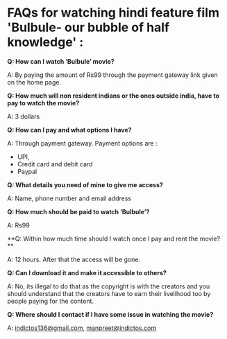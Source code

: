 # FAQs for watching hindi feature film 'Bulbule- our bubble of half knowledge' :

**Q: How can I watch ‘Bulbule’ movie?**

A: By paying the amount of Rs99 through the payment gateway link given on the home page.

**Q: How much will non resident indians or the ones outside india, have to pay to watch the movie?**

A: 3 dollars

**Q: How can I pay and what options I have?**

A: Through payment gateway. Payment options are :

- UPI,
- Credit card and debit card
- Paypal

**Q: What details you need of mine to give me access?**

A: Name, phone number and email address

**Q: How much should be paid to watch ‘Bulbule’?**

A: Rs99

**Q: Within how much time should I watch once I pay and rent the movie? **

A: 12 hours. After that the access will be gone.

**Q: Can I download it and make it accessible to others?**

A: No, its illegal to do that as the copyright is with the creators and you should understand that the creators have to earn their livelihood too by people paying for the content.

**Q: Where should I contact if I have some issue in watching the movie?**

A: indictos136@gmail.com, manpreet@indictos.com
